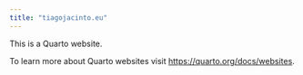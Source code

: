 ```yaml
---
title: "tiagojacinto.eu"
---
```


This is a Quarto website.

To learn more about Quarto websites visit <https://quarto.org/docs/websites>.
